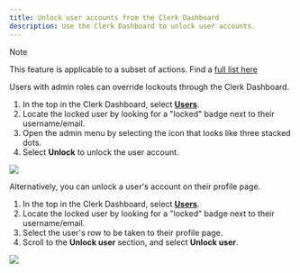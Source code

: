 ```yaml
---
title: Unlock user accounts from the Clerk Dashboard
description: Use the Clerk Dashboard to unlock user accounts.
---
```


> [!NOTE]
> This feature is applicable to a subset of actions. Find a [full list here](/docs/security/user-lock-guide#related-actions)

Users with admin roles can override lockouts through the Clerk Dashboard.

1. In the top in the Clerk Dashboard, select [**Users**](https://dashboard.clerk.com/last-active?path=users).
1. Locate the locked user by looking for a "locked" badge next to their username/email.
1. Open the admin menu by selecting the icon that looks like three stacked dots.
1. Select **Unlock** to unlock the user account.

![](/docs/images/security/userlock_dashboard.webp)

Alternatively, you can unlock a user's account on their profile page.

1. In the top in the Clerk Dashboard, select [**Users**](https://dashboard.clerk.com/last-active?path=users).
1. Locate the locked user by looking for a "locked" badge next to their username/email.
1. Select the user's row to be taken to their profile page.
1. Scroll to the **Unlock user** section, and select **Unlock user**.

![](/docs/images/security/userlock_profile.webp)
